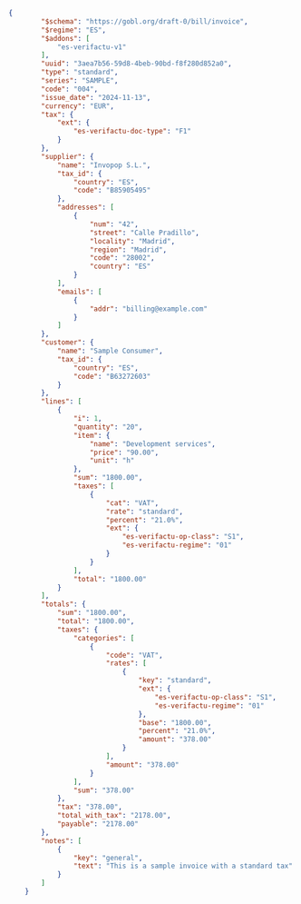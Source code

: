 ```json
{
		"$schema": "https://gobl.org/draft-0/bill/invoice",
		"$regime": "ES",
		"$addons": [
			"es-verifactu-v1"
		],
		"uuid": "3aea7b56-59d8-4beb-90bd-f8f280d852a0",
		"type": "standard",
		"series": "SAMPLE",
		"code": "004",
		"issue_date": "2024-11-13",
		"currency": "EUR",
		"tax": {
			"ext": {
				"es-verifactu-doc-type": "F1"
			}
		},
		"supplier": {
			"name": "Invopop S.L.",
			"tax_id": {
				"country": "ES",
				"code": "B85905495"
			},
			"addresses": [
				{
					"num": "42",
					"street": "Calle Pradillo",
					"locality": "Madrid",
					"region": "Madrid",
					"code": "28002",
					"country": "ES"
				}
			],
			"emails": [
				{
					"addr": "billing@example.com"
				}
			]
		},
		"customer": {
			"name": "Sample Consumer",
			"tax_id": {
				"country": "ES",
				"code": "B63272603"
			}
		},
		"lines": [
			{
				"i": 1,
				"quantity": "20",
				"item": {
					"name": "Development services",
					"price": "90.00",
					"unit": "h"
				},
				"sum": "1800.00",
				"taxes": [
					{
						"cat": "VAT",
						"rate": "standard",
						"percent": "21.0%",
						"ext": {
							"es-verifactu-op-class": "S1",
							"es-verifactu-regime": "01"
						}
					}
				],
				"total": "1800.00"
			}
		],
		"totals": {
			"sum": "1800.00",
			"total": "1800.00",
			"taxes": {
				"categories": [
					{
						"code": "VAT",
						"rates": [
							{
								"key": "standard",
								"ext": {
									"es-verifactu-op-class": "S1",
									"es-verifactu-regime": "01"
								},
								"base": "1800.00",
								"percent": "21.0%",
								"amount": "378.00"
							}
						],
						"amount": "378.00"
					}
				],
				"sum": "378.00"
			},
			"tax": "378.00",
			"total_with_tax": "2178.00",
			"payable": "2178.00"
		},
		"notes": [
			{
				"key": "general",
				"text": "This is a sample invoice with a standard tax"
			}
		]
	}
```